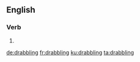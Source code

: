 
==English==

===Verb===
{{head|en|present participle}}

# {{present participle of|drabble|lang=en|nocat=1}}

[[de:drabbling]]
[[fr:drabbling]]
[[ku:drabbling]]
[[ta:drabbling]]